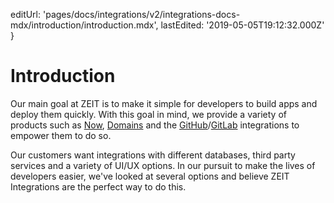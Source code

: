 
  editUrl:
    'pages/docs/integrations/v2/integrations-docs-mdx/introduction/introduction.mdx',
  lastEdited: '2019-05-05T19:12:32.000Z'
}

# Introduction

Our main goal at ZEIT is to make it simple for developers to build apps and deploy them quickly. With this goal in mind, we provide a variety of products such as [Now](/now), [Domains](/domains) and the [GitHub](/docs/v2/integrations/now-for-github/)/[GitLab](/docs/v2/integrations/now-for-gitlab/) integrations to empower them to do so.

Our customers want integrations with different databases, third party services and a variety of UI/UX options. In our pursuit to make the lives of developers easier, we've looked at several options and believe ZEIT Integrations are the perfect way to do this.

<ZeitIntegrations />
<WhatsAnIntegration />
<WhatsAUiHook />
<UseAnIntegration />
